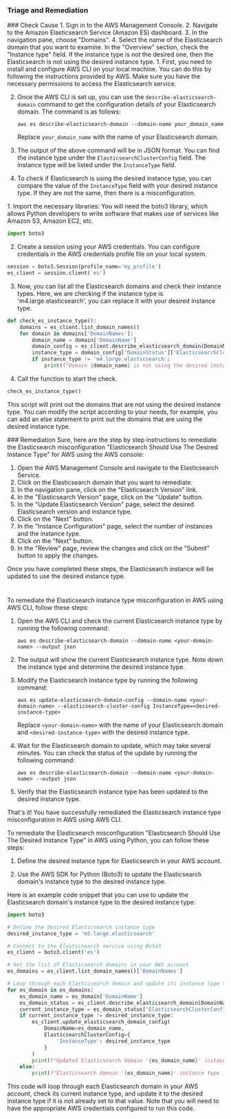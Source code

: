 
### Triage and Remediation
<Tabs>

<Tab title='Cause'>
### Check Cause
<AccordionGroup>
<Accordion title='Using Console' defaultOpen='true'>
1. Sign in to the AWS Management Console.
2. Navigate to the Amazon Elasticsearch Service (Amazon ES) dashboard.
3. In the navigation pane, choose "Domains".
4. Select the name of the Elasticsearch domain that you want to examine. In the "Overview" section, check the "Instance type" field. If the instance type is not the desired one, then the Elasticsearch is not using the desired instance type.
</Accordion>

<Accordion title='Using CLI'>
1. First, you need to install and configure AWS CLI on your local machine. You can do this by following the instructions provided by AWS. Make sure you have the necessary permissions to access the Elasticsearch service.

2. Once the AWS CLI is set up, you can use the `describe-elasticsearch-domain` command to get the configuration details of your Elasticsearch domain. The command is as follows:

   ```
   aws es describe-elasticsearch-domain --domain-name your_domain_name
   ```

   Replace `your_domain_name` with the name of your Elasticsearch domain.

3. The output of the above command will be in JSON format. You can find the instance type under the `ElasticsearchClusterConfig` field. The instance type will be listed under the `InstanceType` field.

4. To check if Elasticsearch is using the desired instance type, you can compare the value of the `InstanceType` field with your desired instance type. If they are not the same, then there is a misconfiguration.
</Accordion>

<Accordion title='Using Python'>
1. Import the necessary libraries: You will need the boto3 library, which allows Python developers to write software that makes use of services like Amazon S3, Amazon EC2, etc.

```python
import boto3
```

2. Create a session using your AWS credentials. You can configure credentials in the AWS credentials profile file on your local system. 

```python
session = boto3.Session(profile_name='my_profile')
es_client = session.client('es')
```

3. Now, you can list all the Elasticsearch domains and check their instance types. Here, we are checking if the instance type is 'm4.large.elasticsearch', you can replace it with your desired instance type.

```python
def check_es_instance_type():
    domains = es_client.list_domain_names()
    for domain in domains['DomainNames']:
        domain_name = domain['DomainName']
        domain_config = es_client.describe_elasticsearch_domain(DomainName=domain_name)
        instance_type = domain_config['DomainStatus']['ElasticsearchClusterConfig']['InstanceType']
        if instance_type != 'm4.large.elasticsearch':
            print(f"Domain {domain_name} is not using the desired instance type. Current instance type: {instance_type}")
```

4. Call the function to start the check.

```python
check_es_instance_type()
```

This script will print out the domains that are not using the desired instance type. You can modify the script according to your needs, for example, you can add an else statement to print out the domains that are using the desired instance type.
</Accordion>

</AccordionGroup>
</Tab>
<Tab title='Remediation'>
### Remediation

<AccordionGroup>
<Accordion title='Using Console' defaultOpen='true'>
Sure, here are the step by step instructions to remediate the Elasticsearch misconfiguration "Elasticsearch Should Use The Desired Instance Type" for AWS using the AWS console:

1. Open the AWS Management Console and navigate to the Elasticsearch Service.
2. Click on the Elasticsearch domain that you want to remediate.
3. In the navigation pane, click on the "Elasticsearch Version" link.
4. In the "Elasticsearch Version" page, click on the "Update" button.
5. In the "Update Elasticsearch Version" page, select the desired Elasticsearch version and instance type.
6. Click on the "Next" button.
7. In the "Instance Configuration" page, select the number of instances and the instance type.
8. Click on the "Next" button.
9. In the "Review" page, review the changes and click on the "Submit" button to apply the changes.

Once you have completed these steps, the Elasticsearch instance will be updated to use the desired instance type.

#
</Accordion>

<Accordion title='Using CLI'>
To remediate the Elasticsearch instance type misconfiguration in AWS using AWS CLI, follow these steps:

1. Open the AWS CLI and check the current Elasticsearch instance type by running the following command:

   ```
   aws es describe-elasticsearch-domain --domain-name <your-domain-name> --output json
   ```

2. The output will show the current Elasticsearch instance type. Note down the instance type and determine the desired instance type.

3. Modify the Elasticsearch instance type by running the following command:

   ```
   aws es update-elasticsearch-domain-config --domain-name <your-domain-name> --elasticsearch-cluster-config InstanceType=<desired-instance-type>
   ```

   Replace `<your-domain-name>` with the name of your Elasticsearch domain and `<desired-instance-type>` with the desired instance type.

4. Wait for the Elasticsearch domain to update, which may take several minutes. You can check the status of the update by running the following command:

   ```
   aws es describe-elasticsearch-domain --domain-name <your-domain-name> --output json
   ```

5. Verify that the Elasticsearch instance type has been updated to the desired instance type.

That's it! You have successfully remediated the Elasticsearch instance type misconfiguration in AWS using AWS CLI.
</Accordion>

<Accordion title='Using Python'>
To remediate the Elasticsearch misconfiguration "Elasticsearch Should Use The Desired Instance Type" in AWS using Python, you can follow these steps:

1. Define the desired instance type for Elasticsearch in your AWS account.

2. Use the AWS SDK for Python (Boto3) to update the Elasticsearch domain's instance type to the desired instance type.

Here is an example code snippet that you can use to update the Elasticsearch domain's instance type to the desired instance type:

```python
import boto3

# Define the desired Elasticsearch instance type
desired_instance_type = 'm5.large.elasticsearch'

# Connect to the Elasticsearch service using Boto3
es_client = boto3.client('es')

# Get the list of Elasticsearch domains in your AWS account
es_domains = es_client.list_domain_names()['DomainNames']

# Loop through each Elasticsearch domain and update its instance type to the desired instance type
for es_domain in es_domains:
    es_domain_name = es_domain['DomainName']
    es_domain_status = es_client.describe_elasticsearch_domain(DomainName=es_domain_name)['DomainStatus']
    current_instance_type = es_domain_status['ElasticsearchClusterConfig']['InstanceType']
    if current_instance_type != desired_instance_type:
        es_client.update_elasticsearch_domain_config(
            DomainName=es_domain_name,
            ElasticsearchClusterConfig={
                'InstanceType': desired_instance_type
            }
        )
        print(f"Updated Elasticsearch domain '{es_domain_name}' instance type from '{current_instance_type}' to '{desired_instance_type}'.")
    else:
        print(f"Elasticsearch domain '{es_domain_name}' instance type is already set to '{desired_instance_type}'.")
```

This code will loop through each Elasticsearch domain in your AWS account, check its current instance type, and update it to the desired instance type if it is not already set to that value. Note that you will need to have the appropriate AWS credentials configured to run this code.
</Accordion>

</AccordionGroup>
</Tab>
</Tabs>
